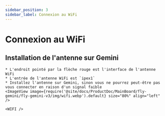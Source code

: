 ```yaml
---
sidebar_position: 3
sidebar_label: Connexion au WiFi
---
```




# Connexion au WiFi


## Installation de l'antenne sur Gemini

    * L'endroit pointé par la flèche rouge est l'interface de l'antenne WiFi
    * L'entrée de l'antenne WiFi est `ipex1`
    * Installez l'antenne sur Gemini, sinon vous ne pourrez peut-être pas vous connecter en raison d'un signal faible
    <ImageView image={require('@site/docs/ProductDoc/MainBoard/fly-gemini/fly-gemini-v3/img/wifi.webp').default} size="80%" align="left" />  

    <WIFI />
